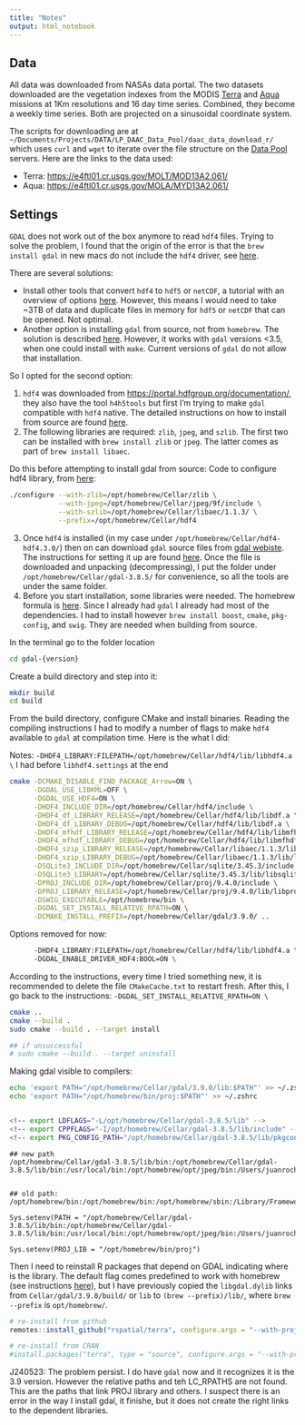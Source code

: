 ```yaml
---
title: "Notes"
output: html_notebook
---
```




## Data

All data was downloaded from NASAs data portal. The two datasets downloaded are 
the vegetation indexes from the MODIS [Terra]() and 
[Aqua](https://lpdaac.usgs.gov/products/myd13a2v061/) missions at 1Km resolutions
and 16 day time series. Combined, they become a weekly time series. Both are
projected on a sinusoidal coordinate system.

The scripts for downloading are at `~/Documents/Projects/DATA/LP_DAAC_Data_Pool/daac_data_download_r/`
which uses `curl` and `wget` to iterate over the file structure on the [Data Pool](https://lpdaac.usgs.gov/tools/data-pool/)
servers. Here are the links to the data used:

- Terra: <https://e4ftl01.cr.usgs.gov/MOLT/MOD13A2.061/>
- Aqua: <https://e4ftl01.cr.usgs.gov/MOLA/MYD13A2.061/>

## Settings

`GDAL` does not work out of the box anymore to read `hdf4` files. Trying to solve
the problem, I found that the origin of the error is that the `brew install gdal`
in new macs do not include the `hdf4` driver, see [here](https://github.com/rspatial/terra/issues/955).

There are several solutions:

- Install other tools that convert `hdf4` to `hdf5` or `netCDF`, a tutorial with an
overview of options [here](https://pjbartlein.github.io/REarthSysSci/hdf5_intro.html#convert-an-hdf4-file-to-hdf5). 
However, this means I would need to take ~3TB of data and duplicate files in memory
for `hdf5` or `netCDF` that can be opened. Not optimal.
- Another option is installing `gdal` from source, not from `homebrew`. The solution
is described [here](https://devcodef1.com/news/1022780/gdal-using-hdf4-formats).
However, it works with `gdal` versions <3.5, when one could install with `make`.
Current versions of `gdal` do not allow that installation.

So I opted for the second option:

1. `hdf4` was downloaded from <https://portal.hdfgroup.org/documentation/>, they also
have the tool `h4h5tools` but first I'm trying to make `gdal` compatible with `hdf4` native.
The detailed instructions on how to install from source are found [here](https://github.com/HDFGroup/hdf4/blob/hdf4.3.0/release_notes/INSTALL_Auto.txt).
2. The following libraries are required: `zlib`, `jpeg`, and `szlib`. The first two
can be installed with `brew install zlib` or `jpeg`. The latter comes as part of
`brew install libaec`.

Do this before attempting to install gdal from source: Code to configure hdf4 library, from [here](https://github.com/HDFGroup/hdf4/blob/hdf4.3.0/release_notes/INSTALL_Auto.txt):

```bash
./configure --with-zlib=/opt/homebrew/Cellar/zlib \
            --with-jpeg=/opt/homebrew/Cellar/jpeg/9f/include \
            --with-szlib=/opt/homebrew/Cellar/libaec/1.1.3/ \
            --prefix=/opt/homebrew/Cellar/hdf4
```



3. Once `hdf4` is installed (in my case under `/opt/homebrew/Cellar/hdf4-hdf4.3.0/`)
then on can download `gdal` source files from [gdal webiste](https://gdal.org/download.html).
The instructions for setting it up are found [here](https://gdal.org/development/building_from_source.html#building-from-source).
Once the file is downloaded and unpacking (decompressing), I put the folder under `/opt/homebrew/Cellar/gdal-3.8.5/`
for convenience, so all the tools are under the same folder. 
4. Before you start installation, some libraries were needed. The homebrew formula is [here](https://formulae.brew.sh/formula/gdal).
Since I already had `gdal` I already had most of the dependencies. I had to install however
`brew install boost`, `cmake`, `pkg-config`, and `swig`. They are needed when building
from source.


In the terminal go to the folder location

```bash
cd gdal-{version}
```

Create a build directory and step into it:

```bash
mkdir build
cd build
```

From the build directory, configure CMake and install binaries. Reading the compiling
instructions I had to modify a number of flags to make `hdf4` available to `gdal` 
at compilation time. Here is the what I did:

Notes: ` -DHDF4_LIBRARY:FILEPATH=/opt/homebrew/Cellar/hdf4/lib/libhdf4.a \` I had before `libhdf4.settings` at the end

```bash

cmake -DCMAKE_DISABLE_FIND_PACKAGE_Arrow=ON \
      -DGDAL_USE_LIBKML=OFF \
      -DGDAL_USE_HDF4=ON \
      -DHDF4_INCLUDE_DIR=/opt/homebrew/Cellar/hdf4/include \
      -DHDF4_df_LIBRARY_RELEASE=/opt/homebrew/Cellar/hdf4/lib/libdf.a \
      -DHDF4_df_LIBRARY_DEBUG=/opt/homebrew/Cellar/hdf4/lib/libdf.a \
      -DHDF4_mfhdf_LIBRARY_RELEASE=/opt/homebrew/Cellar/hdf4/lib/libmfhdf.a \
      -DHDF4_mfhdf_LIBRARY_DEBUG=/opt/homebrew/Cellar/hdf4/lib/libmfhdf.a \
      -DHDF4_szip_LIBRARY_RELEASE=/opt/homebrew/Cellar/libaec/1.1.3/lib/libsz.a \
      -DHDF4_szip_LIBRARY_DEBUG=/opt/homebrew/Cellar/libaec/1.1.3/lib/libsz.a \
      -DSQLite3_INCLUDE_DIR=/opt/homebrew/Cellar/sqlite/3.45.3/include \
      -DSQLite3_LIBRARY=/opt/homebrew/Cellar/sqlite/3.45.3/lib/libsqlite3.a \
      -DPROJ_INCLUDE_DIR=/opt/homebrew/Cellar/proj/9.4.0/include \
      -DPROJ_LIBRARY_RELEASE=/opt/homebrew/Cellar/proj/9.4.0/lib/libproj.a \
      -DSWIG_EXECUTABLE=/opt/homebrew/bin \
      -DGDAL_SET_INSTALL_RELATIVE_RPATH=ON \
      -DCMAKE_INSTALL_PREFIX=/opt/homebrew/Cellar/gdal/3.9.0/ ..

```

Options removed for now:
```bash
      -DHDF4_LIBRARY:FILEPATH=/opt/homebrew/Cellar/hdf4/lib/libhdf4.a \ 
      -DGDAL_ENABLE_DRIVER_HDF4:BOOL=ON \
```


According to the instructions, every time I tried something new, it is recommended to 
delete the file `CMakeCache.txt` to restart fresh.
After this, I go back to the instructions: `-DGDAL_SET_INSTALL_RELATIVE_RPATH=ON \`

```bash
cmake ..
cmake --build .
sudo cmake --build . --target install

## if unsuccessful
# sudo cmake --build . --target uninstall
```

Making gdal visible to compilers:

```bash
echo 'export PATH="/opt/homebrew/Cellar/gdal/3.9.0/lib:$PATH"' >> ~/.zshrc
echo 'export PATH="/opt/homebrew/bin/proj:$PATH"' >> ~/.zshrc


<!-- export LDFLAGS="-L/opt/homebrew/Cellar/gdal-3.8.5/lib" -->
<!-- export CPPFLAGS="-I/opt/homebrew/Cellar/gdal-3.8.5/lib/include" -->
<!-- export PKG_CONFIG_PATH="/opt/homebrew/Cellar/gdal-3.8.5/lib/pkgconfig" -->
```


```
## new path
/opt/homebrew/Cellar/gdal-3.8.5/lib/bin:/opt/homebrew/Cellar/gdal-3.8.5/lib/bin:/usr/local/bin:/opt/homebrew/opt/jpeg/bin:/Users/juanrocha/.juliaup/bin:/opt/homebrew/bin:/opt/homebrew/sbin:/Library/Frameworks/Python.framework/Versions/3.12/bin:/usr/local/bin:/System/Cryptexes/App/usr/bin:/usr/bin:/bin:/usr/sbin:/sbin:/var/run/com.apple.security.cryptexd/codex.system/bootstrap/usr/local/bin:/var/run/com.apple.security.cryptexd/codex.system/bootstrap/usr/bin:/var/run/com.apple.security.cryptexd/codex.system/bootstrap/usr/appleinternal/bin:/var/folders/jm/d3760lfd491gkrb4_gll_n_w0000gn/T/RtmpyZAL9t/rstudio/terminal:/var/folders/jm/d3760lfd491gkrb4_gll_n_w0000gn/T/RtmpUPvm3b/rstudio/terminal:/var/folders/jm/d3760lfd491gkrb4_gll_n_w0000gn/T/Rtmpp5lRkj/rstudio/terminal:/opt/homebrew/bin:/opt/homebrew/sbin:/Library/Frameworks/Python.framework/Versions/3.12/bin:/Users/juanrocha/Applications/quarto/bin:/Library/TeX/texbin:/usr/texbin:/Applications/RStudio.app/Contents/Resources/app/quarto/bin:/Applications/RStudio.app/Contents/Resources/app/bin/postback


## old path:
/opt/homebrew/bin:/opt/homebrew/bin:/opt/homebrew/sbin:/Library/Frameworks/Python.framework/Versions/3.12/bin:/usr/local/bin:/System/Cryptexes/App/usr/bin:/usr/bin:/bin:/usr/sbin:/sbin:/var/run/com.apple.security.cryptexd/codex.system/bootstrap/usr/local/bin:/var/run/com.apple.security.cryptexd/codex.system/bootstrap/usr/bin:/var/run/com.apple.security.cryptexd/codex.system/bootstrap/usr/appleinternal/bin:/Users/juanrocha/Applications/quarto/bin:/Library/TeX/texbin:/usr/texbin:/Applications/RStudio.app/Contents/Resources/app/quarto/bin:/Applications/RStudio.app/Contents/Resources/app/bin/postback

Sys.setenv(PATH = "/opt/homebrew/Cellar/gdal-3.8.5/lib/bin:/opt/homebrew/Cellar/gdal-3.8.5/lib/bin:/usr/local/bin:/opt/homebrew/opt/jpeg/bin:/Users/juanrocha/.juliaup/bin:/opt/homebrew/bin:/opt/homebrew/sbin:/Library/Frameworks/Python.framework/Versions/3.12/bin:/usr/local/bin:/System/Cryptexes/App/usr/bin:/usr/bin:/bin:/usr/sbin:/sbin:/var/run/com.apple.security.cryptexd/codex.system/bootstrap/usr/local/bin:/var/run/com.apple.security.cryptexd/codex.system/bootstrap/usr/bin:/var/run/com.apple.security.cryptexd/codex.system/bootstrap/usr/appleinternal/bin:/var/folders/jm/d3760lfd491gkrb4_gll_n_w0000gn/T/RtmpyZAL9t/rstudio/terminal:/var/folders/jm/d3760lfd491gkrb4_gll_n_w0000gn/T/RtmpUPvm3b/rstudio/terminal:/var/folders/jm/d3760lfd491gkrb4_gll_n_w0000gn/T/Rtmpp5lRkj/rstudio/terminal:/opt/homebrew/bin:/opt/homebrew/sbin:/Library/Frameworks/Python.framework/Versions/3.12/bin:/Users/juanrocha/Applications/quarto/bin:/Library/TeX/texbin:/usr/texbin:/Applications/RStudio.app/Contents/Resources/app/quarto/bin:/Applications/RStudio.app/Contents/Resources/app/bin/postback)

Sys.setenv(PROJ_LIB = "/opt/homebrew/bin/proj")
```


Then I need to reinstall R packages that depend on GDAL indicating where is the library. 
The default flag comes predefined to work with homebrew (see instructions [here](https://github.com/rspatial/terra)),
but I have previously copied the `libgdal.dylib` links from `Cellar/gdal/3.9.0/build/` or `lib` to `(brew --prefix)/lib/`, where `brew --prefix` is `opt/homebrew/`.

```r
# re-install from github
remotes::install_github("rspatial/terra", configure.args = "--with-proj-lib=$(brew --prefix)/lib/")

# re-install from CRAN
#install.packages("terra", type = "source", configure.args = "--with-proj-lib=$(brew --prefix)/lib/")
```

J240523: The problem persist. I do have `gdal` now and it recognizes it is the 3.9 version. However the relative paths and teh LC_RPATHS are not found. This are the paths that link PROJ library and others. I suspect there is an error in the way I install gdal, it finishe, but it does not create the right links to the dependent libraries.
